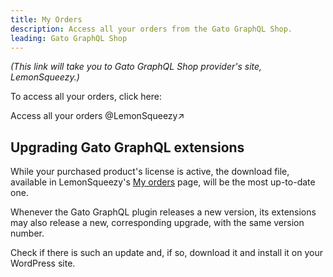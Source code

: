 ```yaml
---
title: My Orders
description: Access all your orders from the Gato GraphQL Shop.
leading: Gato GraphQL Shop
---
```


_(This link will take you to Gato GraphQL Shop provider's site, LemonSqueezy.)_

To access all your orders, click here:

<div className="flex justify-center"><Link className="not-prose btn text-slate-900 bg-gradient-to-r from-white/80 via-white to-white/80 hover:bg-white transition duration-150 ease-in-out group mb-4" href="https://app.lemonsqueezy.com/my-orders" target="_blank">

Access all your orders @LemonSqueezy&#x2197;

</Link></div>

## Upgrading Gato GraphQL extensions

While your purchased product's license is active, the download file, available in LemonSqueezy's <a href="https://app.lemonsqueezy.com/my-orders" target="_blank">My orders</a> page, will be the most up-to-date one.

Whenever the Gato GraphQL plugin releases a new version, its extensions may also release a new, corresponding upgrade, with the same version number.

Check if there is such an update and, if so, download it and install it on your WordPress site.
